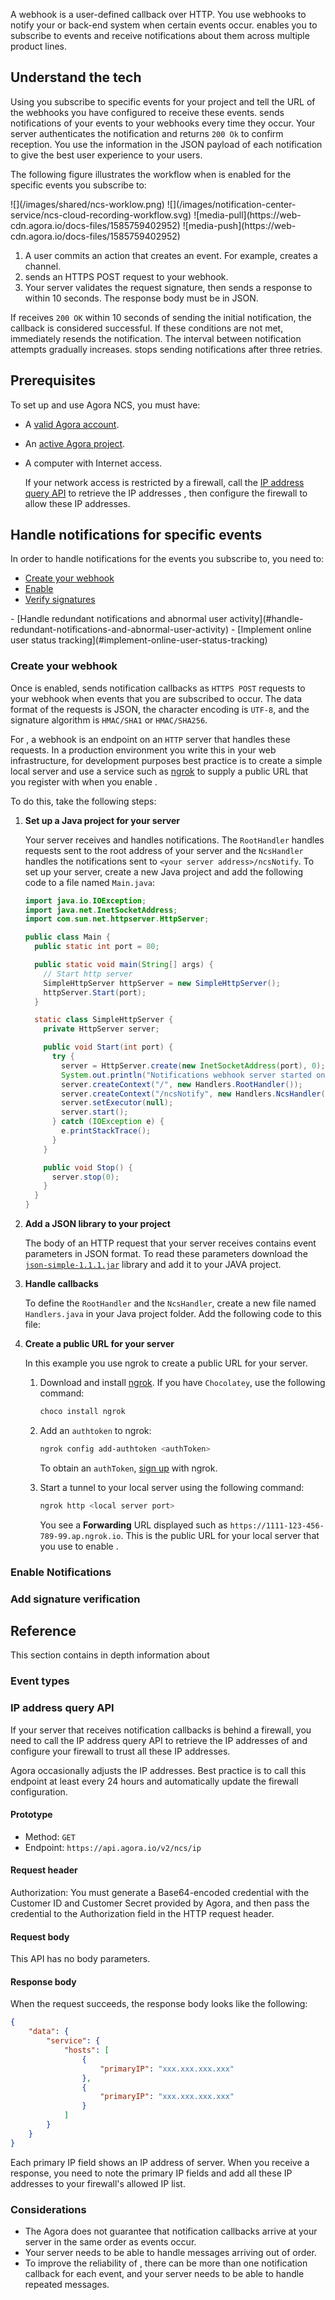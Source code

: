 
A webhook is a user-defined callback over HTTP. You use webhooks to notify your <Vpl k="CLIENT" /> or back-end system when certain <Vpd k="PRODUCT" /> events occur. <Vg k="COMPANY" /> <Vg k="NCS_LONG" /> enables you to subscribe to events and receive notifications about them across multiple product lines.

## Understand the tech

Using <Vg k="CONSOLE" /> you subscribe to specific events for your project and tell <Vg k="NCS_LONG" /> the URL of the webhooks you have configured to receive these events. <Vg k="NCS_LONG" /> sends notifications of your events to your webhooks every time they occur. Your server authenticates the notification and returns `200 Ok` to confirm reception. You use the information in the JSON payload of each notification to give the best user experience to your users.

The following figure illustrates the workflow when <Vg k="NCS_LONG" /> is enabled for the specific events you subscribe to:

<ProductWrapper product="video-calling, voice-calling, interactive-live-streaming, broadcast-streaming">
![](/images/shared/ncs-worklow.png)
</ProductWrapper>

<ProductWrapper product="cloud-recording">
![](/images/notification-center-service/ncs-cloud-recording-workflow.svg)
</ProductWrapper>

<ProductWrapper product="media-pull">
![media-pull](https://web-cdn.agora.io/docs-files/1585759402952)
</ProductWrapper>

<ProductWrapper product="media-push">
![media-push](https://web-cdn.agora.io/docs-files/1585759402952)
</ProductWrapper>

1. A user commits an action that creates an event. For example, creates a channel.
1. <Vg k="NCS_LONG" /> sends an HTTPS POST request to your webhook.
1. Your server validates the request signature, then sends a response to <Vg k="NCS_LONG" /> within 10 seconds. The response body must be in JSON.

If <Vg k="NCS_LONG" /> receives `200 OK` within 10 seconds of sending the initial notification, the callback is considered successful. If these conditions are not met, <Vg k="NCS_LONG" /> immediately resends the notification. The interval between notification attempts gradually increases. <Vg k="NCS_LONG" /> stops sending notifications after three retries.

## Prerequisites

To set up and use Agora NCS, you must have:

- A [valid Agora account](../reference/manage-agora-account#create-an-agora-account).
- An [active Agora project](../reference/manage-agora-account#create-an-agora-project).
- A computer with Internet access.
    
    If your network access is restricted by a firewall, call the [IP address query API](#ip-address-query-api) to retrieve the <Vg k="NCS_LONG" /> IP addresses , then configure the firewall to allow these IP addresses.

## Handle notifications for specific events

In order to handle notifications for the events you subscribe to, you need to:
- [Create your webhook](#create-your-webhook)
- [Enable <Vg k="NCS_LONG" />](#enable-notifications)
- [Verify <Vg k="NCS_LONG" /> signatures](#add-signature-verification)
<ProductWrapper product="video-calling, voice-calling, interactive-live-streaming, broadcast-streaming">
- [Handle redundant notifications and abnormal user activity](#handle-redundant-notifications-and-abnormal-user-activity)
- [Implement online user status tracking](#implement-online-user-status-tracking)
 
</ProductWrapper>

### Create your webhook

Once <Vg k="NCS_LONG" /> is enabled, <Vg k="AGORA_BACKEND" /> sends notification callbacks as `HTTPS POST` requests to your webhook when events that you are subscribed to occur. The data format of the requests is JSON, the character encoding is `UTF-8`, and the signature algorithm is `HMAC/SHA1` or `HMAC/SHA256`.

For <Vg k="NCS_LONG" />, a webhook is an endpoint on an `HTTP` server that handles these requests. In a production environment you write this in your web infrastructure, for development purposes best practice is to create a simple local server and use a service such as [ngrok](https://ngrok.com/download) to supply a public URL that you register with  <Vg k="AGORA_BACKEND" /> when you enable <Vg k="NCS_LONG" />.

To do this, take the following steps:

1. **Set up a Java project for your server**

    Your server receives and handles notifications. The `RootHandler` handles requests sent to the root address of your server and the `NcsHandler` handles the notifications sent to `<your server address>/ncsNotify`. To set up your server, create a new Java project and add the following code to a file named `Main.java`:

    ```java
    import java.io.IOException;
    import java.net.InetSocketAddress;
    import com.sun.net.httpserver.HttpServer;

    public class Main {
      public static int port = 80;

      public static void main(String[] args) {
        // Start http server
        SimpleHttpServer httpServer = new SimpleHttpServer();
        httpServer.Start(port);
      }

      static class SimpleHttpServer {
        private HttpServer server;

        public void Start(int port) {
          try {
            server = HttpServer.create(new InetSocketAddress(port), 0);
            System.out.println("Notifications webhook server started on port " + port);
            server.createContext("/", new Handlers.RootHandler());
            server.createContext("/ncsNotify", new Handlers.NcsHandler());
            server.setExecutor(null);
            server.start();
          } catch (IOException e) {
            e.printStackTrace();
          }
        }

        public void Stop() {
          server.stop(0);
        }
      }
    }
    ```

1.  **Add a JSON library to your project**

    The body of an HTTP request that your server receives contains event parameters in JSON format. To read these parameters download the [`json-simple-1.1.1.jar`](https://repo1.maven.org/maven2/com/googlecode/json-simple/json-simple/1.1.1/) library and add it to your JAVA project. 

1. **Handle <Vg k="NCS_LONG" /> callbacks**

    To define the `RootHandler` and the `NcsHandler`, create a new file named `Handlers.java` in your Java project folder. Add the following code to this file:

    <EventHandler />

1. **Create a public URL for your server**

    In this example you use ngrok to create a public URL for your server.

    1. Download and install [ngrok](https://ngrok.com/download). If you have `Chocolatey`, use the following command:

        ```bash
        choco install ngrok
        ```
    
    1. Add an `authtoken` to ngrok:

        ```bash
        ngrok config add-authtoken <authToken>
        ```

        To obtain an `authToken`, [sign up](https://dashboard.ngrok.com/signup) with ngrok.


    1. Start a tunnel to your local server using the following command:

        ```bash
        ngrok http <local server port>
        ```

        You see a **Forwarding** URL displayed such as `https://1111-123-456-789-99.ap.ngrok.io`. This is the public URL for your local server that you use to enable <Vg k="NCS_LONG" />.

### Enable Notifications

<EnableNcs />

### Add signature verification

<SignatureVerification />

<RedundantNotifications />

<MaintainStatus />


## Reference

This section contains in depth information about <Vg k="NCS_LONG" />

<RequestHeadBody />

### Event types

<EventTypes />

### IP address query API

If your server that receives notification callbacks is behind a firewall, you need to call the IP address query API to retrieve the IP addresses of <Vg k="NCS_LONG" /> and configure your firewall to trust all these IP addresses.

Agora occasionally adjusts the <Vg k="NCS_LONG" /> IP addresses. Best practice is to call this endpoint at least every 24 hours and automatically update the firewall configuration.

#### Prototype

* Method: `GET`
* Endpoint: `https://api.agora.io/v2/ncs/ip`

#### Request header

Authorization: You must generate a Base64-encoded credential with the Customer ID and Customer Secret provided by Agora, and then pass the credential to the Authorization field in the HTTP request header. 

#### Request body

This API has no body parameters.

#### Response body

When the request succeeds, the response body looks like the following:

```json
{
    "data": {
        "service": {
            "hosts": [
                {
                    "primaryIP": "xxx.xxx.xxx.xxx"
                },
                {
                    "primaryIP": "xxx.xxx.xxx.xxx"
                }
            ]
        }
    }
}
```

Each primary IP field shows an IP address of <Vg k="NCS_LONG" /> server. When you receive a response, you need to note the primary IP fields and add all these IP addresses to your firewall's allowed IP list.

### Considerations

* The Agora <Vg k="NCS_LONG" /> does not guarantee that notification callbacks arrive at your server in the same order as events occur.
* Your server needs to be able to handle messages arriving out of order.
* To improve the reliability of <Vg k="NCS_LONG" />, there can be more than one notification callback for each event, and your server needs to be able to handle repeated messages.

